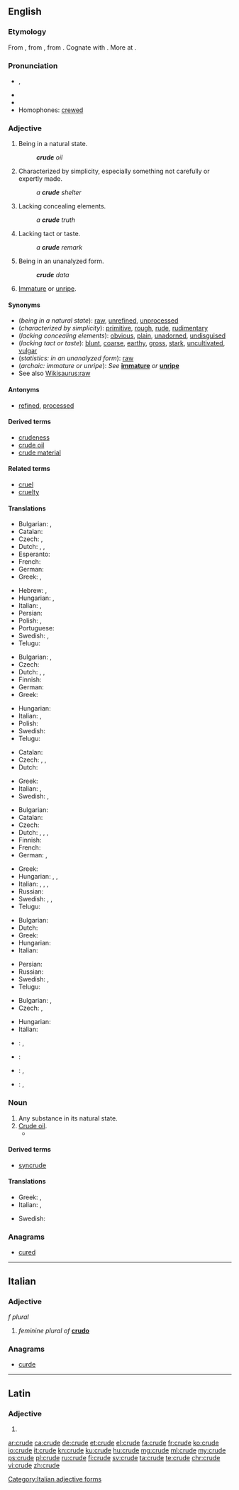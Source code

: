 ==English==
{{wikipedia|dab=crude}}

===Etymology===
From {{etyl|enm|en}} {{term|crude|lang=enm}}, from {{etyl|la|en}} {{term/t|la|crūdus||raw, bloody, uncooked, undigested, crude}}, from {{etyl|ine-pro|en}} {{term/t|ine-pro|*krewa-||raw meat, fresh blood}}. Cognate with {{etyl|ang|-}} {{term/t|ang|hrēaw||raw, uncooked}}. More at {{l|en|raw}}.

===Pronunciation===
* {{enPR|kro͞od}}, {{IPA|/kɹuːd/}}
* {{audio|En-us-crude.ogg|Audio (US)}}
* {{rhymes|uːd}}
* Homophones: [[crewed]]

===Adjective===
{{en-adj|er}}

# Being in a natural state.
#: '''''crude''' oil''
# Characterized by simplicity, especially something not carefully or expertly made.
#: ''a '''crude''' shelter''
# Lacking concealing elements.
#: ''a '''crude''' truth''
# Lacking tact or taste.
#: ''a '''crude''' remark''
# {{context|statistics|lang=en}} Being in an unanalyzed form.
#: '''''crude''' data''
# {{context|archaic|lang=en}} [[immature|Immature]] or [[unripe]].

====Synonyms====
* (''being in a natural state''): [[raw]], [[unrefined]], [[unprocessed]]
* (''characterized by simplicity''): [[primitive]], [[rough]], [[rude]], [[rudimentary]]
* (''lacking concealing elements''): [[obvious]], [[plain]], [[unadorned]], [[undisguised]]
* (''lacking tact or taste''): [[blunt]], [[coarse]], [[earthy]], [[gross]], [[stark]], [[uncultivated]], [[vulgar]]
* (''statistics: in an unanalyzed form''): [[raw]]
* (''archaic: immature or unripe''): ''See'' '''[[immature]]''' ''or'' '''[[unripe]]'''
* See also [[Wikisaurus:raw]]

====Antonyms====
* {{sense|being in a natural state}} [[refined]], [[processed]]

====Derived terms====
* [[crudeness]]
* [[crude oil]]
* [[crude material]]

====Related terms====
* [[cruel]]
* [[cruelty]]

====Translations====
{{trans-top|being in a natural state}}
* Bulgarian: {{t+|bg|суров}}, {{t+|bg|необработен}}
* Catalan: {{t|ca|cru}}
* Czech: {{t|cs|surový|m}}, {{t+|cs|syrový|m}}
* Dutch: {{t+|nl|ruw}}, {{t|nl|onbewerkt}}, {{t|nl|ongeraffineerd}}
* Esperanto: {{t|eo|kruda}}
* French: {{t+|fr|cru}}
* German: {{t+|de|roh}}
* Greek: {{t+|el|ακατέργαστος|m}}, {{t+|el|ανεπεξέργαστος|m}}
{{trans-mid}}
* Hebrew: {{t|he|גולמי|m|tr=golmy|sc=Hebr}}, {{t|he|גולמית|f|tr=golmyt|sc=Hebr}}
* Hungarian: {{t+|hu|nyers}}, {{t|hu|finomítatlan}}
* Italian: {{t|it|greggio|m}}, {{t+|it|grezzo}}
* Persian: {{t+|fa|خام|tr=xâm|sc=fa-Arab}}
* Polish: {{t+|pl|surowy|m}}, {{t|pl|nieoczyszczony|m}}
* Portuguese: {{t+|pt|cru}}
* Swedish: {{t+|sv|rå}}, {{t+|sv|grov}}
* Telugu: {{t+|te|ముడి|tr=muDi|sc=Telu}}
{{trans-bottom}}

{{trans-top|characterized by simplicity}}
* Bulgarian: {{t+|bg|прост}}, {{t+|bg|груб}}
* Czech: {{t+|cs|prostý}}
* Dutch: {{t|nl|onafgewerkt}}, {{t+|nl|rudimentair}}, {{t+|nl|primitief}}
* Finnish: {{t+|fi|yksinkertainen}}
* German: {{t|de|unfertig}}
* Greek: {{t+|el|αδρός}}
{{trans-mid}}
* Hungarian: {{t+|hu|kezdetleges}}
* Italian: {{t+|it|rustico}}, {{t|it|raffazzonato}}
* Polish: {{t+|pl|prymitywny|m}}
* Swedish: {{t+|sv|enkel}}
* Telugu: {{t+|te|ముతక|tr=mutaka|sc=Telu}}
{{trans-bottom}}

{{trans-top|lacking concealing elements}}
* Catalan: {{t|ca|cru}}
* Czech: {{t+|cs|zřejmý}}, {{t|cs|evidentní}}, {{t+|cs|jasný}}
* Dutch: {{t+|nl|naakt}}
{{trans-mid}}
* Greek: {{t+|el|χονδροειδής}}
* Italian: {{t+|it|ovvio}}, {{t+|it|crudo}}
* Swedish: {{t|sv|ohöljd}}, {{t+|sv|oförblommerad}}
{{trans-bottom}}

{{trans-top|lacking tact or taste}}
* Bulgarian: {{t+|bg|груб}}
* Catalan: {{t|ca|groller}}
* Czech: {{t|cs|neomalený|m}}
* Dutch: {{t+|nl|ruw}}, {{t+|nl|grof}}, {{t|nl|smakeloos}}, {{t+|nl|vulgair}}
* Finnish: {{t+|fi|karkea}}
* French: {{t+|fr|vulgaire|m|f}}
* German: {{t+|de|roh}}, {{t+|de|grob}}
{{trans-mid}}
* Greek: {{t+|el|άξεστος|m}}
* Hungarian: {{t+|hu|durva}}, {{t+|hu|faragatlan}}, {{t+|hu|nyers}}
* Italian: {{t+|it|volgare|m|f}}, {{t+|it|crudo}}, {{t+|it|semplice}}, {{t+|it|grezzo}}
* Russian: {{t+|ru|грубый}}
* Swedish: {{t+|sv|grov}}, {{t+|sv|plump}}, {{t|sv|oborstad}}
* Telugu: {{t+|te|నాటు|tr=naaTu|sc=Telu}}
{{trans-bottom}}

{{trans-top|statistics: in an unanalyzed form}}
* Bulgarian: {{t+|bg|суров}}
* Dutch: {{t+|nl|ruw}}
* Greek: {{t+|el|ανεπεξέργαστος|m|sc=Grek}}
* Hungarian: {{t+|hu|nyers}}
* Italian: {{t|it|raffazzonato}}
{{trans-mid}}
* Persian: {{t+|fa|خام|tr=xâm|sc=fa-Arab}}
* Russian: {{t|ru|необработанный|sc=Cyrl}}
* Swedish: {{t|sv|obearbetad}}, {{t+|sv|rå}}
* Telugu: {{t+|te|ముడి|tr=muDi|sc=Telu}}
{{trans-bottom}}

{{trans-top|immature or unripe (see [[immature]] or [[unripe]])}}
* Bulgarian: {{t+|bg|незрял}}, {{t+|bg|неузрял}}
* Czech: {{t|cs|nedozrálý|m}}, {{t|cs|nezralý|m}}
{{trans-mid}}
* Hungarian: {{t+|hu|éretlen}}
* Italian: {{t+|it|acerbo}}
{{trans-bottom}}

{{checktrans-top}}
* {{ttbc|eo}}: {{t|eo|kruda petrolo}}, {{t|eo|nafto}}
* {{ttbc|id}}: {{t+|id|mentah}}
{{trans-mid}}
* {{ttbc|es}}: {{qualifier|1}} {{t+|es|crudo}}, {{qualifier|2}} {{t|es|rudimentario}}
* {{ttbc|it}}: {{qualifier|1,2}} {{t|it|greggio, grezzo}}, {{qualifier|3,4}} {{t+|it|crudo}}
{{trans-bottom}}

===Noun===
{{en-noun}}

# Any substance in its natural state.
# [[crude oil|Crude oil]].
#* {{quote-magazine|date=2013-08-03|volume=408|issue=8847|magazine={{w|The Economist}}
|title=[http://www.economist.com/news/leaders/21582516-worlds-thirst-oil-could-be-nearing-peak-bad-news-producers-excellent Yesterday’s fuel]
|passage=The dawn of the oil age was fairly recent. Although the stuff was used to waterproof boats in the Middle East 6,000 years ago, extracting it in earnest began only in 1859 after an oil strike in Pennsylvania. The first barrels of '''crude''' fetched $18 (around $450 at today’s prices).}}

====Derived terms====
* [[syncrude]]

====Translations====
{{trans-top|any substance in its natural state}}
* Greek: {{t+|el|ακατέργαστος|m}}, {{t+|el|αργός|m}}
* Italian: {{t|it|greggio|m}}, {{t+|it|grezzo|m}}
{{trans-mid}}
* Swedish: {{t|sv|råämne|n}}
{{trans-bottom}}

===Anagrams===
* [[cured#English|cured]]

----

==Italian==

===Adjective===
{{head|it}} ''f plural''

# ''feminine plural of'' '''[[crudo#Italian|crudo]]'''

===Anagrams===
* [[curde#Italian|curde]]

[[Category:Italian adjective forms]]

----

==Latin==

===Adjective===
{{la-adj-form|crūde}}

# {{inflection of|crūdus||voc|m|s|lang=la}}

[[ar:crude]]
[[ca:crude]]
[[de:crude]]
[[et:crude]]
[[el:crude]]
[[fa:crude]]
[[fr:crude]]
[[ko:crude]]
[[io:crude]]
[[it:crude]]
[[kn:crude]]
[[ku:crude]]
[[hu:crude]]
[[mg:crude]]
[[ml:crude]]
[[my:crude]]
[[ps:crude]]
[[pl:crude]]
[[ru:crude]]
[[fi:crude]]
[[sv:crude]]
[[ta:crude]]
[[te:crude]]
[[chr:crude]]
[[vi:crude]]
[[zh:crude]]